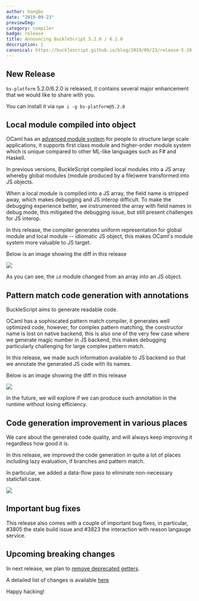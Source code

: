```yaml
---
author: hongbo
date: "2019-09-23" 
previewImg:
category: compiler
badge: release
title: Announcing BuckleScript 5.2.0 / 6.2.0
description: |
canonical: https://bucklescript.github.io/blog/2019/09/23/release-5-20-0
---
```


## New Release

`bs-platform` 5.2.0/6.2.0 is released, it contains several major enhancement
that we would like to share with you. 

You can install it via `npm i -g bs-platform@5.2.0`

## Local module compiled into object

OCaml has an [advanced module
system](https://people.mpi-sws.org/~dreyer/thesis/old/thesis050405.pdf) for
people to structure large scale applications, it supports first class module
and higher-order module system which is unique compared to other ML-like
languages such as F# and Haskell. 

In previous versions, BuckleScript compiled local modules into a JS array
whereby global modules (module produced by a file)were transformed into JS
objects. 

When a local module is compiled into a JS array, the field name is stripped
away, which makes debugging and JS interop difficult. To make the debugging
experience better, we instrumented the array with field names in debug mode,
this mitigated the debugging issue, but still present challenges for JS
interop.

In this release, the compiler generates uniform representation for global
module and local module -- idiomatic JS object, this makes OCaml's module
system more valuable to JS target.

Below is an image showing the diff in this release 

<img src="https://bucklescript.github.io/img/functor.png"/>

As you can see, the `id` module changed from an array into an JS object.

## Pattern match code generation with annotations

BuckleScript aims to generate readable code. 

OCaml has a sophiscated pattern match compiler, it generates well optimized
code, however, for complex pattern matching, the constructor name is lost on
native backend, this is also one of the very few case where we generate magic
number in JS backend, this makes debugging particularly challenging for large
complex pattern match.

In this release, we made such information available to JS backend so that we
annotate the generated JS code with its names.

Below is an image showing the diff in this release 

<img src="https://bucklescript.github.io/img/pattern-match.png"/>

In the future, we will explore if we can produce such annotation in the runtime without losing efficiency.

## Code generation improvement in various places

We care about the generated code quality, and will always keep improving it
regardless how good it is. 

In this release, we improved the code generation in quite a lot of places
including lazy evaluation, if branches and pattern match.

In particular, we added a data-flow pass to eliminate non-necessary staticfail
case.

<img src="https://bucklescript.github.io/img/staticfail.png" />

## Important bug fixes

This release also comes with a couple of important bug fixes, in particular,
#3805 the stale build issue and #3823 the interaction with reason langauge
service.

## Upcoming breaking changes

In next release, we plan to [remove deprecated
getters](https://reasonml.chat/t/ann-remove-deprecated-getters-in-deriving-abstract-after-5-2-0/1908).

A detailed list of changes is available
[here](https://github.com/BuckleScript/bucklescript/blob/master/Changes.md#520)

Happy hacking!
